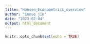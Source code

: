 ```yaml
---
title: "Hansen_Econometrics_overview"
author: "inoue jin"
date: "2023-02-04"
output: html_document
---
```


```r
knitr::opts_chunk$set(echo = TRUE)




```

